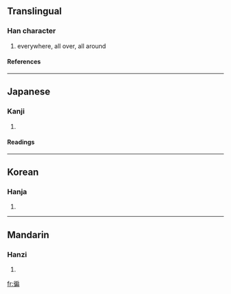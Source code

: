 {{see|遍}}

==Translingual==
===Han character===
{{Han char|rn=60|rad=彳|as=09|sn=12|four=|canj=竹人竹尸月 (HOHSB), 竹人戈尸月 (HOISB)}}
# everywhere, all over, all around
====References====
{{Han ref|kx=0369.130|dkj=10174|dj=0695.050|hdz=20836.090|uh=5FA7|ud=24487}}
----
==Japanese==
===Kanji===
{{ja-kanji|grade=|rs=彳09}}
# {{defn|Japanese}} 
====Readings====
{{ja-readings|on=[[へん]] (hen), [[べん]] (ben)|kun=[[あまねし]] (amaneshi), [[あまねく]] (amaneku)}}
----
==Korean==
===Hanja===
{{ko-hanja|hangeul=편|eumhun=|rv=pyeon|mr=p'yŏn|y=pheyn}}
# {{defn|Korean}}
----
==Mandarin==
===Hanzi===
{{cmn-hanzi|pin=[[biàn]] (bian4)|wg=pien<sup>4</sup>}}
# {{defn|Mandarin}}

[[fr:徧]]